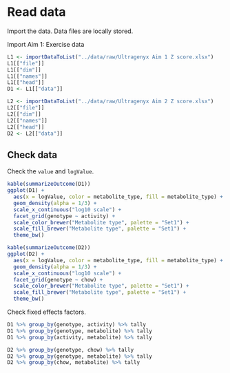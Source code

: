 # Read data

Import the data.
Data files are locally stored.

Import Aim 1: Exercise data

```r
L1 <- importDataToList("../data/raw/Ultragenyx Aim 1 Z score.xlsx")
L1[["file"]]
L1[["dim"]]
L1[["names"]]
L1[["head"]]
D1 <- L1[["data"]]
```

```r
L2 <- importDataToList("../data/raw/Ultragenyx Aim 2 Z score.xlsx")
L2[["file"]]
L2[["dim"]]
L2[["names"]]
L2[["head"]]
D2 <- L2[["data"]]
```


## Check data

Check the `value` and `logValue`.

```r
kable(summarizeOutcome(D1))
ggplot(D1) +
  aes(x = logValue, color = metabolite_type, fill = metabolite_type) +
  geom_density(alpha = 1/3) +
  scale_x_continuous("log10 scale") +
  facet_grid(genotype ~ activity) +
  scale_color_brewer("Metabolite type", palette = "Set1") +
  scale_fill_brewer("Metabolite type", palette = "Set1") +
  theme_bw()
```

```r
kable(summarizeOutcome(D2))
ggplot(D2) +
  aes(x = logValue, color = metabolite_type, fill = metabolite_type) +
  geom_density(alpha = 1/3) +
  scale_x_continuous("log10 scale") +
  facet_grid(genotype ~ chow) +
  scale_color_brewer("Metabolite type", palette = "Set1") +
  scale_fill_brewer("Metabolite type", palette = "Set1") +
  theme_bw()
```


Check fixed effects factors.

```r
D1 %>% group_by(genotype, activity) %>% tally
D1 %>% group_by(genotype, metabolite) %>% tally
D1 %>% group_by(activity, metabolite) %>% tally
```

```r
D2 %>% group_by(genotype, chow) %>% tally
D2 %>% group_by(genotype, metabolite) %>% tally
D2 %>% group_by(chow, metabolite) %>% tally
```
